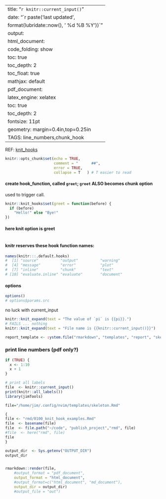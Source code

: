 
---
title: "`r knitr::current_input()`"
date: "`r paste('last updated', 
    format(lubridate::now(), ' %d %B %Y'))`"
output:   
  html_document:  
        code_folding: show
        toc: true 
        toc_depth: 2
        toc_float: true
        mathjax: default
  pdf_document:   
    latex_engine: xelatex  
    toc: true
    toc_depth:  2   
fontsize: 11pt   
geometry: margin=0.4in,top=0.25in   
TAGS:  line_numbers,chunk_hook
---

REF:
[knit_hooks](https://bookdown.org/yihui/rmarkdown-cookbook/chunk-hooks.html)


```r
knitr::opts_chunk$set(echo = TRUE,
                      comment = "      ##",
                      error = TRUE,
                      collapse = T   ) # T easier to read
```

#### create hook_function, called `greet`; `greet` ALSO becomes chunk option 
used to trigger call.
```r
knitr::knit_hooks$set(greet = function(before) {
  if (before)
    "Hello!" else "Bye!"
})
```
#### here knit option is greet
```r
```

#### knitr reserves these hook function names:
```r
names(knitr:::.default.hooks)
#  [1] "source"          "output"          "warning"        
#  [4] "message"         "error"           "plot"           
#  [7] "inline"          "chunk"           "text"           
# [10] "evaluate.inline" "evaluate"        "document"       
```
#### options
```r
options()
# options$params.src
```

no luck with current_input
```r

knitr::knit_expand(text = "The value of `pi` is {{pi}}.")
# FAILS ... nothing
knitr::knit_expand(text = "File name is {{knitr::current_input()}}")
```
```r
report_template <- :ystem.file("rmarkdown", "templates", "report", "skeleton", "skeleton.Rmd", package = "myReportPkg")
```

### print line numbers (pdf only?)
```r
if (TRUE) {
  x <- 1:10
  x + 1
}
```

```r
# print all labels
file  <- knitr::current_input() 
print(knitr::all_labels())
library(jimTools)
``` 



```r
file="/home/jim/.config/nvim/templates/skeleton.Rmd"
```

```r
{
file <- "rmd/0100_knit_hook_examples.Rmd"  
file  <- basename(file)
file  <- file.path("~/code", "publish_project","rmd", file)
#file  <- here("rmd", file)
file
}

output_dir  <- Sys.getenv("OUTPUT_DIR")
output_dir


rmarkdown::render(file,
    #output_format = "pdf_document",
    output_format = "html_document",
    #output_format=c("html_document", "md_document"),
    output_dir = output_dir)
    #output_file = "out")


```
